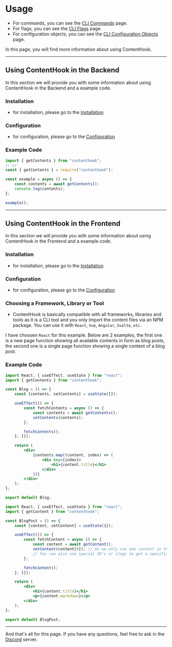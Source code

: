 # Usage

- For commands, you can see the [CLI Commands](/cli/commands) page.
- For flags, you can see the [CLI Flags](/cli/flags) page.
- For configuration objects, you can see the [CLI Configuration Objects](/config/object) page.

In this page, you will find more information about using ContentHook.

----

## Using ContentHook in the Backend
In this section we will provide you with some information about using ContentHook in the Backend and a example code.

### Installation
- for installation, please go to the [Installation](/installation)

### Configuration
- for configuration, please go to the [Configuration](/configuration)

### Example Code
```js copy
import { getContents } from "contenthook";
// or
const { getContents } = require("contenthook");

const example = async () => {
    const contents = await getContents();
    console.log(contents);
};

example();
```

----

## Using ContentHook in the Frontend
In this section we will provide you with some information about using ContentHook in the Frontend and a example code.

### Installation
- for installation, please go to the [Installation](/installation)

### Configuration
- for configuration, please go to the [Configuration](/configuration)

### Choosing a Framework, Library or Tool
- ContentHook is basically compatible with all frameworks, libraries and tools as it is a CLI tool and you only Import the content files via an NPM package. You can use it with `React`, `Vue`, `Angular`, `Svelte`, `etc.`

I have choosen `React` for this example. Below are 2 examples, the first one is a new page function showing all available contents in form as blog posts, the second one is a single page function showing a single content of a blog post.

### Example Code
```jsx copy
import React, { useEffect, useState } from "react";
import { getContents } from "contenthook";

const Blog = () => {
    const [contents, setContents] = useState([]);

    useEffect(() => {
        const fetchContents = async () => {
            const contents = await getContents();
            setContents(contents);
        };

        fetchContents();
    }, []);

    return (
        <div>
            {contents.map((content, index) => (
                <div key={index}>
                    <h1>{content.title}</h1>
                </div>
            ))}
        </div>
    );
};

export default Blog;
```

```jsx copy
import React, { useEffect, useState } from "react";
import { getContent } from "contenthook";

const BlogPost = () => {
    const [content, setContent] = useState({});

    useEffect(() => {
        const fetchContent = async () => {
            const content = await getContent();
            setContent(content[0]); // As we only use one content in this example.
            // You can also use special ID's or slugs to get a specific content.
        };

        fetchContent();
    }, []);

    return (
        <div>
            <h1>{content.title}</h1>
            <p>{content.markdown}</p>
        </div>
    );
};

export default BlogPost;
```

----

And that's all for this page. If you have any questions, feel free to ask in the [Discord](https://contenthook.dev/redirects/discord) server.